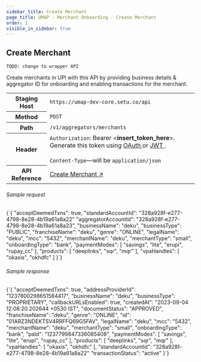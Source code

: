 ```yaml
---
sidebar_title: Create Merchant
page_title: UMAP - Merchant Onboarding - Create Merchant
order: 1
visible_in_sidebar: true
---
```


## Create Merchant

`TODO: change to wrapper API`

Create merchants in UPI with this API by providing business details & aggregator ID for onboarding and enabling transactions for the merchant.

<table>
    <tbody>
        <tr>
            <th>Staging Host</th>
            <td>
                <code>https://umap-dev-core.setu.co/api</code>
            </td>
        </tr>
        <tr>
            <th>Method</th>
            <td>
                <code>POST</code>
            </td>
        </tr>
        <tr>
            <th>Path</th>
            <td>
                <code>/v1/aggregators/merchants</code>
            </td>
        </tr>
        <tr>
            <th>Header</th>
            <td>
                <code>Authorization</code>: Bearer &lt;<b>insert_token_here</b>&gt;.
                Generate this token using <a
                    href="/payments/upi-deeplinks/resources/oauth"
                    target="_blank">
                    OAuth
                </a> or <a
                    href="/payments/upi-deeplinks/resources/jwt"
                    target="_blank">
                    JWT
                </a>.<br />
                <br />
                <code>Content-Type</code>—will be <code>application/json</code>
            </td>
        </tr>
        <tr>
            <th>API Reference</th>
            <td>
                <a href="/payments/umap/api-reference#/category~merchant/operation~merchant#createMerchantWrapper"target="_blank">
                    Create Merchant ↗
                </a>
            </td>
        </tr>
    </tbody>
</table>

###### Sample request

<CodeBlockWithCopy language="json">
    {`{
    "acceptDeemedTxns": true,
    "standardAccountId": "328a928f-e277-4798-8e28-4b19a61a8a22"
    "aggregatorAccountId": "328a928f-e277-4798-8e28-4b19a61a8a23",
    "businessName": "deku",
    "businessType": "PUBLIC",
    "franchiseName": "deku",
    "genre": "ONLINE",
    "legalName": "deku",
    "mcc": "5432",
    "merchantName": "deku",
    "merchantType": "small",
    "onboardingType": "bank",
    "paymentModes": [
        "savings",
        "lite",
        "erupi",
        "rupay_cc"
    ],
    "products": [
        "deeplinks",
        "sqr",
        "mqr"
    ],
    "vpaHandles": [
        "okaxis",
        "okhdfc"
    ]
}`}
</CodeBlockWithCopy>

###### Sample response

<CodeBlockWithCopy language="json">
    {`{
  "acceptDeemedTxns": true,
  "addressProviderId": "1237800298651584417",
  "businessName": "deku",
  "businessType": "PROPRIETARY",
  "callbackURLsEnabled": true,
  "createdAt": "2023-09-04 12:08:20.202644 +0530 IST",
  "documentStatus": "APPROVED",
  "franchiseName": "deku",
  "genre": "ONLINE",
  "id": "01ARZ3NDEKTSV4RRFFQ69G5FAV",
  "legalName": "deku",
  "mcc": "5432",
  "merchantName": "deku",
  "merchantType": "small",
  "onboardingType": "bank",
  "paId": "1237799847336085408",
  "paymentModes": [
    "savings",
    "lite",
    "erupi",
    "rupay_cc"
  ],
  "products": [
    "deeplinks",
    "sqr",
    "mqr"
  ],
   "vpaHandles": [
    "okaxis",
    "okhdfc"
  ],
  "standardAccountId": "328a928f-e277-4798-8e28-4b19a61a8a22"
  "transactionStatus": "active"
}`}
</CodeBlockWithCopy>

<WasPageHelpful />